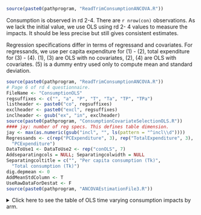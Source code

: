 ```r
source(paste0(pathprogram, "ReadTrimConsumptionANCOVA.R"))
```

Consumption is observed in rd 2-4. There are `r nrow(con)` observations. As we lack the initial value, we use OLS using rd 2- 4 values to measure the impacts. It should be less precise but still gives consistent estimates.  

Regression specifications differ in terms of regressand and covariates. For regressands, we use per capita expenditure for (1) - (2), total expenditure for (3) - (4). (1), (3) are OLS with no covariates, (2), (4) are OLS with covariates. (5) is a dummy entry used only to compute mean and standard deviation.

```r
source(paste0(pathprogram, "ReadTrimConsumptionANCOVA.R"))
# Page 6 of rd 4 questionnaire.
FileName <- "ConsumptionOLS"
regsuffixes <- c("", "a", "P", "T", "Ta", "TP", "TPa")
listheader <- paste0("co", regsuffixes)
exclheader <- paste0("excl", regsuffixes)
inclheader <- gsub("ex", "in", exclheader)
source(paste0(pathprogram, "ConsumptionCovariateSelectionOLS.R"))
#### jay: number of reg specs. This defines table dimension.
jay <- max(as.numeric(gsub("incl", "", ls(pattern = "^incl\\d"))))
Regressands <- c(rep("PCExpenditure", 3), rep("TotalExpenditure", 3),
  "PCExpenditure")
DataToUse1 <- DataToUse2 <- rep("conOLS", 7)
Addseparatingcols = NULL; Separatingcolwidth = NULL
Separatingcoltitle = c("", "Per capita consumption (Tk)", 
  "Total consumption (Tk)")
dig.depmean <- 0
AddMeanStdColumn <- T
UseRawDataForDestat <- F
source(paste0(pathprogram, "ANCOVAEstimationFile3.R"))
```

<details><summary>Click here to see the table of OLS time varying consumption impacts by arm.</summary>
`r HTML_ConsumptionOLSTimeVarying`
</details>



